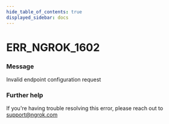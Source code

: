 ```yaml
---
hide_table_of_contents: true
displayed_sidebar: docs
---
```



# ERR_NGROK_1602

### Message

Invalid endpoint configuration request

<ErrorDetails error="err_ngrok_1602" />

### Further help

If you're having trouble resolving this error, please reach out to [support@ngrok.com](mailto:support@ngrok.com?subject=Help%20with%20ERR_NGROK_1602)

